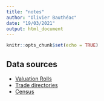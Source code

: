 ```yaml
---
title: "notes"
author: "Olivier Bauthéac"
date: "19/03/2021"
output: html_document
---
```


```r
knitr::opts_chunk$set(echo = TRUE)
```


## Data sources ####

* [Valuation Rolls](https://www.nrscotland.gov.uk/research/guides/valuation-rolls)
* [Trade directories](https://digital.nls.uk/directories/browse/archive/83686541)
* [Census](https://icem.data-archive.ac.uk/#step1)
